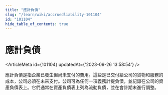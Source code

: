 ```yaml
---
title: "應計負債"
slug: "/learn/wiki/accruedliability-101104"
id: "101104"
hide_table_of_contents: true
---
```



# 應計負債

<ArticleMeta id={101104} updatedAt={'2023-09-26 13:58:54'} />
<div className='border-solid border-b border-t-0 my-4 border-[var(--ifm-color-gray-300)]' />

應計負債是指企業已發生但尚未支付的費用。這些是已交付給公司的貨物和服務的成本，公司必須在未來支付。公司可為任何一項義務計提負債，並記錄在公司的資產負債表上。它們通常在資產負債表上列為流動負債，並在會計期末進行調整。
